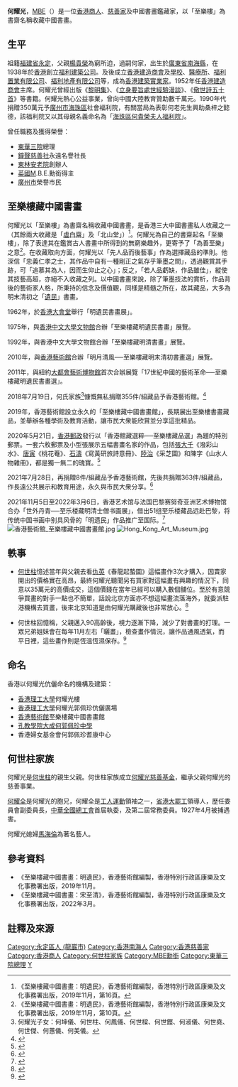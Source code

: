 {{onesource|time=2018-07-24T12:56:12+00:00}}
'''何耀光'''，[[MBE|MBE]]（{{bd|1907年||2006年||}}）是一位[[香港|香港]][[商人|商人]]、[[慈善家|慈善家]]及中國書畫鑑藏家，以「至樂樓」為書齋名稱收藏中國書畫。

==生平==
祖籍[[福建省|福建省]][[永定區_(龍巖市)|永定]]，父親[[楊貴榮|楊貴榮]]為窮所迫，過嗣何家，出生於[[廣東省|廣東省]][[南海區|南海縣]]，在1938年於[[香港|香港]]創立[[福利建築公司|福利建築公司]]。及後成立[[香港建造商會|香港建造商會]]及[[學校|學校]]、[[醫療所|醫療所]]、[[福利置業有限公司|福利置業有限公司]]、[[福利地產有限公司|福利地產有限公司]]等，成為[[香港建築|香港建築]][[商人|實業家]]。1952年任[[香港建造商會|香港建造商會]]主席。何耀光曾經出版《[[黎明集|黎明集]]》、《[[立身要旨處世經驗漫談|立身要旨處世經驗漫談]]》、《[[儆世詩五十首|儆世詩五十首]]》等書籍。何耀光熱心公益事業，曾向中國大陸教育贊助數千萬元。1990年代捐贈350萬元予[[廣州市|廣州市]][[海珠區|海珠區]]社會福利院，有關當局為表彰何老先生興助桑梓之懿德，該福利院又以其母親名義命名為「[[海珠區何貴榮夫人福利院|海珠區何貴榮夫人福利院]]」。

曾任職務及獲得榮譽：
*[[東華三院|東華三院]]總理
*[[鐘聲慈善社|鐘聲慈善社]]永遠名譽社長
*[[東林安老院|東林安老院]]創辦人
*[[英國|英國]]M.B.E.勳銜得主
*[[廣州市|廣州市]]榮譽市民

==至樂樓藏中國書畫==
何耀光以「至樂樓」為書齋名稱收藏中國書畫，是香港三大中國書畫私人收藏之一（其餘兩大收藏是「[[劉作籌|虛白齋]]」及「北山堂」）<ref>《至樂樓藏中國書畫：明遺民》，香港藝術館編製，香港特別行政區康樂及文化事務署出版，2019年11月，第16頁。</ref>。何耀光為自己的書齋起名「至樂樓」，除了表達其在鑑賞古人書畫中所得到的無窮樂趣外，更寄予了「為善至樂」之意<ref>《至樂樓藏中國書畫：明遺民》，香港藝術館編製，香港特別行政區康樂及文化事務署出版，2019年11月，第10頁。</ref>。在收藏取向方面，何耀光以「先人品而後藝事」作為選擇藏品的準則。他深信「忠義仁孝之士，其作品中自有一種剛正之氣存乎筆墨之間」，透過觀賞其手跡，可「追慕其為人，因而生仰止之心」；反之，「若人品虧缺，作品雖佳」，縱使其技藝高超，亦絕不入收藏之列。以中國書畫來說，除了筆墨技法的賞析，作品背後的藝術家人格，所秉持的信念及價值觀，同樣是精髓之所在，故其藏品，大多為明末清初之「[[遺民|遺民]]」書畫。

1962年，於[[香港大會堂|香港大會堂]]舉行「明遺民書畫展」。

1975年，與[[香港中文大學文物館|香港中文大學文物館]]合辦「至樂樓藏明遺民書畫」展覽。

1992年，與香港中文大學文物館合辦「至樂樓藏明清書畫」展覽。

2010年，與[[香港藝術館|香港藝術館]]合辦「明月清風──至樂樓藏明末清初書畫選」展覽。

2011年，與紐約[[大都會藝術博物館|大都會藝術博物館]]首次合辦展覽「17世紀中國的藝術革命──至樂樓藏明遺民書畫選」。

2018年7月19日，何氏家族<ref>何耀光子女：何坤儀、何世柱、何鳳儀、何世樑、何世鏗、何淑儀、何世堯、何世傑、何蕙儀、何美儀。</ref>慷慨無私捐贈355件/組藏品予香港藝術館。<ref>{{Cite web|title=港藝術館獲贈逾三百五十件至樂樓藏中國書畫（附圖）|url=https://www.info.gov.hk/gia/general/201807/19/P2018071900349.htm|accessdate=2018-07-19|publisher=香港特別行政區政府新聞公報|archive-date=2022-05-15|archive-url=https://web.archive.org/web/20220515060833/https://www.info.gov.hk/gia/general/201807/19/P2018071900349.htm}}</ref>

2019年，香港藝術館設立永久的「至樂樓藏中國書畫館」，長期展出至樂樓書畫藏品，並舉辦各種學術及教育活動，讓市民大衆能欣賞並分享這批精品。

2020年5月21日，[[香港郵政|香港郵政]]發行以「香港館藏選粹──至樂樓藏品選」為題的特別郵票。一套六枚郵票及小型張展示五幅書畫名家的作品，包括[[張大千|張大千]]《潑彩山水》、[[唐寅|唐寅]]《桃花菴》、[[石濤|石濤]]《寫黃研旅詩意冊》、[[陸治|陸治]]《采芝圖》和陳字《山水人物雜冊》，都是獨一無二的瑰寶。<ref>{{Cite web|title=「香港館藏選粹」特別郵票系列第六輯：「香港館藏選粹──至樂樓藏品選」　「山光水色　盡收眼底」（附圖）|url=https://www.info.gov.hk/gia/general/202005/20/P2020051900263.htm|accessdate=2020-05-20|publisher=香港特別行政區政府新聞公報}}</ref>

2021年7月28日，再捐贈8件/組藏品予香港藝術館，先後共捐贈363件/組藏品，作長遠公共展示和教育用途，永久與市民大衆分享。<ref>{{Cite web|title=香港藝術館獲至樂樓再度捐贈中國書畫珍藏（附圖）|url=https://www.info.gov.hk/gia/general/202107/28/P2021072800441.htm|accessdate=2021-07-28|publisher=香港特別行政區政府新聞公報|archive-date=2022-05-15|archive-url=https://web.archive.org/web/20220515060838/https://www.info.gov.hk/gia/general/202107/28/P2021072800441.htm}}</ref>

2021年11月5日至2022年3月6日，香港艺术馆与法国巴黎赛努奇亚洲艺术博物馆合办「世外丹青──至乐楼藏明清士僧书画展」，借出51组至乐楼藏品远赴巴黎，将传统中国书画中别具风骨的「明遗民」作品推广至国际。<ref>{{Cite web|title=海外展覽：世外丹青──至樂樓藏明清士僧書畫展|url=https://www.lcsd.gov.hk/CE/Museum/Arts/zh_CN/web/ma/exhibitions-and-events/painting-apart-from-the-world-monks-and-scholars-of-the-ming-and-qing-dynasties.html|author=香港藝術館|format=|publisher=康樂及文化事務署|access-date=2022-05-02|archive-date=2022-05-02|archive-url=https://web.archive.org/web/20220502000802/https://www.lcsd.gov.hk/CE/Museum/Arts/zh_CN/web/ma/exhibitions-and-events/painting-apart-from-the-world-monks-and-scholars-of-the-ming-and-qing-dynasties.html}}</ref>
[[File:香港藝術館_至樂樓藏中國書畫館.jpg|thumb]]
[[File:Hong_Kong_Art_Museum.jpg|thumb]]

==軼事==
* [[何世柱|何世柱]]憶述當年與父親去看[[仇英|仇英]]《春龍起蟄圖》這幅畫作3次才購入，因賣家開出的價格實在高昂，最終何耀光聽聞另有買家對這幅畫有興趣的情況下，同意以35萬元的高價成交，這個價錢在當年已經可以購入數個舖位。至於有意競爭買畫的對手一點也不簡單，話說北京方面亦不想這幅畫流落海外，就委派駐港機構去買畫，後來北京知道是由何耀光購藏後也非常放心。<ref>{{Cite web|title=何世柱捐贈畫藏予藝術館　憶先父高價買畫以存國粹|url=https://hk.on.cc/hk/bkn/cnt/news/20210728/mobile/bkn-20210728200520843-0728_00822_001.html|accessdate=2021-07-28|publisher=東網-東方日報}}</ref>

* 何世柱回憶稱，父親邁入90高齡後，視力逐漸下降，減少了對書畫的打理。一眾兄弟姐妹會在每年11月左右「曬畫」，檢查畫作情況，讓作品通風透氣，而平日裡，這些畫作則是恆溫恆濕保存。<ref>{{Cite web|title=﻿至樂樓捨得捐獻|url=http://www.takungpao.com.hk/culture/237145/2018/1010/186880.html|accessdate=2018-10-10|publisher=大公網-大公報|archive-date=2022-05-04|archive-url=https://web.archive.org/web/20220504011516/http://www.takungpao.com.hk/culture/237145/2018/1010/186880.html}}</ref>

== 命名 ==
香港以何耀光伉儷命名的機構及建築：
*[[香港理工大學|香港理工大學]]何耀光樓
*[[香港理工大學|香港理工大學]]何耀光郭佩珍伉儷廣場
*[[香港藝術館|香港藝術館]]至樂樓藏中國書畫館
*[[孔教學院大成何郭佩珍中學|孔教學院大成何郭佩珍中學]]
*香港婦女基金會何郭佩珍耆康中心

== 何世柱家族 ==
何耀光是[[何世柱|何世柱]]的親生父親。何世柱家族成立[[何耀光慈善基金|何耀光慈善基金]]，繼承父親何耀光的慈善事業。

[[何耀全|何耀全]]是何耀光的胞兄，何耀全是[[勞工運動|工人運動]]領袖之一，[[省港大罷工|省港大罷工]]領導人，歷任委員會副委員長，[[中華全國總工會|中華全國總工會]]首屆執委，及第二屆常務委員。1927年4月被捕遇害。

何耀光媳婦[[馬海倫|馬海倫]]為著名藝人。

{{Authority control}}
{{DEFAULTSORT:H}}
[[Category:永定區人_(龍巖市)|Category:永定區人 (龍巖市)]]
[[Category:香港南海人|Category:香港南海人]]
[[Category:香港慈善家|Category:香港慈善家]]
[[Category:香港商人|Category:香港商人]]
[[Category:何世柱家族|Category:何世柱家族]]
[[Category:MBE勳銜|Category:MBE勳銜]]
[[Category:東華三院總理|Category:東華三院總理]]
[[Category:何姓|Y]]

==參考資料==
*《至樂樓藏中國書畫：明遺民》，香港藝術館編製，香港特別行政區康樂及文化事務署出版，2019年11月。
*《至樂樓藏中國書畫：宋至清》，香港藝術館編製，香港特別行政區康樂及文化事務署出版，2022年3月。

==註釋及來源==
{{reflist}}